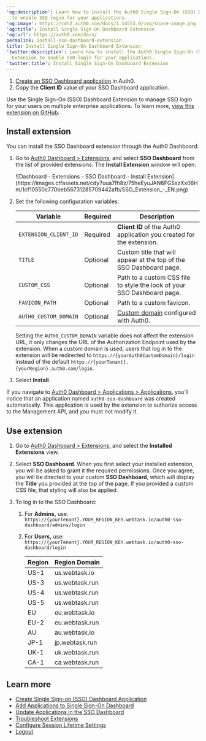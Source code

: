 ---
'og:description': Learn how to install the Auth0 Single Sign-On (SSO) Dashboard Extension
  to enable SSO login for your applications.
'og:image': https://cdn2.auth0.com/docs/1.14553.0/img/share-image.png
'og:title': Install Single Sign-On Dashboard Extension
'og:url': https://auth0.com/docs/
permalink: install-sso-dashboard-extension
title: Install Single Sign-On Dashboard Extension
'twitter:description': Learn how to install the Auth0 Single Sign-On (SSO) Dashboard
  Extension to enable SSO login for your applications.
'twitter:title': Install Single Sign-On Dashboard Extension
---
<Card title="Before you start">

1. [Create an SSO Dashboard application](/docs/customize/extensions/single-sign-on-dashboard-extension/create-sso-dashboard-application) in Auth0.
2. Copy the **Client ID** value of your SSO Dashboard application.

</Card>

Use the <Tooltip tip="Single Sign-On (SSO): Service that, after a user logs into one applicaton, automatically logs that user in to other applications." cta="View Glossary" href="/docs/glossary?term=Single+Sign-On">Single Sign-On</Tooltip> (SSO) Dashboard Extension to manage SSO login for your users on multiple enterprise applications. To learn more, [view this extension on GitHub](https://github.com/auth0-extensions/auth0-sso-dashboard-extension).

## Install extension

You can install the SSO Dashboard extension through the <Tooltip tip="Auth0 Dashboard: Auth0's main product to configure your services." cta="View Glossary" href="/docs/glossary?term=Auth0+Dashboard">Auth0 Dashboard</Tooltip>:

1. Go to [Auth0 Dashboard > Extensions](https://manage.auth0.com/#/extensions), and select **SSO Dashboard** from the list of provided extensions. The **Install Extension** window will open:

   <Frame>![Dashboard - Extensions - SSO Dashboard - Install Extension](https://images.ctfassets.net/cdy7uua7fh8z/75heEyuJAN6FGSszXx06Hm/1cf10550c770beb56731285709442afb/SSO_Extension_-_EN.png)</Frame>
2. Set the following configuration variables:

   <table class="table"><thead>
   <tr>
   <th><strong>Variable</strong></th>
   <th><strong>Required</strong></th>
   <th><strong>Description</strong></th>
   </tr>
   </thead>
   <tbody>
   <tr>
   <td><code>EXTENSION_CLIENT_ID</code></td>
   <td>Required</td>
   <td><strong>Client ID</strong> of the Auth0 application you created for the extension.</td>
   </tr>
   <tr>
   <td><code>TITLE</code></td>
   <td>Optional</td>
   <td>Custom title that will appear at the top of the SSO Dashboard page.</td>
   </tr>
   <tr>
   <td><code>CUSTOM_CSS</code></td>
   <td>Optional</td>
   <td>Path to a custom CSS file to style the look of your SSO Dashboard page.</td>
   </tr>
   <tr>
   <td><code>FAVICON_PATH</code></td>
   <td>Optional</td>
   <td>Path to a custom favicon.</td>
   </tr>
   <tr>
   <td><code>AUTH0_CUSTOM_DOMAIN</code></td>
   <td>Optional</td>
   <td><a href="/docs/customize/custom-domains">Custom domain</a> configured with Auth0.</td>
   </tr>
   </tbody>
   </table>

   <Callout icon="file-lines" color="#0EA5E9" iconType="regular">

   Setting the `AUTH0_CUSTOM_DOMAIN` variable does not affect the extension URL, it only changes the URL of the Authorization Endpoint used by the extension. When a custom domain is used, users that log in to the extension will be redirected to `https://{yourAuth0CustomDomain}/login` instead of the default `https://{yourTenant}.{yourRegion}.auth0.com/login`.

   </Callout>
3. Select **Install**.

If you navigate to [Auth0 Dashboard > Applications > Applications](https://manage.auth0.com/#/applications), you'll notice that an application named `auth0-sso-dashboard` was created automatically. This application is used by the extension to authorize access to the <Tooltip tip="Management API: A product to allow customers to perform administrative tasks." cta="View Glossary" href="/docs/glossary?term=Management+API">Management API</Tooltip>, and you must not modify it.

## Use extension

1. Go to [Auth0 Dashboard > Extensions](https://manage.auth0.com/#/extensions), and select the **Installed Extensions** view.
2. Select **SSO Dashboard**. When you first select your installed extension, you will be asked to grant it the required permissions. Once you agree, you will be directed to your custom **SSO Dashboard**, which will display the **Title** you provided at the top of the page. If you provided a custom CSS file, that styling will also be applied.
3. To log in to the SSO Dashboard:

   1. For **Admins,** use:
      `https://{yourTenant}.YOUR_REGION_KEY.webtask.io/auth0-sso-dashboard/admins/login`
   2. For **Users,** use:
      `https://{yourTenant}.YOUR_REGION_KEY.webtask.io/auth0-sso-dashboard/login`

      <table class="table"><thead>
      <tr>
      <th><strong>Region</strong></th>
      <th><strong>Region Domain</strong></th>
      </tr>
      </thead>
      <tbody>
      <tr>
      <td>US-1</td>
      <td>us.webtask.io</td>
      </tr>
      <tr>
      <td>US-3</td>
      <td>us.webtask.run</td>
      </tr>
      <tr>
      <td>US-4</td>
      <td>us.webtask.run</td>
      </tr>
      <tr>
      <td>US-5</td>
      <td>us.webtask.run</td>
      </tr>
      <tr>
      <td>EU</td>
      <td>eu.webtask.io</td>
      </tr>
      <tr>
      <td>EU-2</td>
      <td>eu.webtask.run</td>
      </tr>
      <tr>
      <td>AU</td>
      <td>au.webtask.io</td>
      </tr>
      <tr>
      <td>JP-1</td>
      <td>jp.webtask.run</td>
      </tr>
      <tr>
      <td>UK-1</td>
      <td>uk.webtask.run</td>
      </tr>
      <tr>
      <td>CA-1</td>
      <td>ca.webtask.run</td>
      </tr>
      </tbody>
      </table>

## Learn more

* [Create Single Sign-on (SSO) Dashboard Application](/docs/customize/extensions/single-sign-on-dashboard-extension/create-sso-dashboard-application)
* [Add Applications to Single Sign-On Dashboard](/docs/customize/extensions/single-sign-on-dashboard-extension/add-applications-to-the-sso-dashboard)
* [Update Applications in the SSO Dashboard](/docs/customize/extensions/single-sign-on-dashboard-extension/update-applications-on-the-sso-dashboard)
* [Troubleshoot Extensions](/docs/troubleshoot/integration-extensibility-issues/troubleshoot-extensions)
* [Configure Session Lifetime Settings](/docs/manage-users/sessions/configure-session-lifetime-settings)
* [Logout](/docs/authenticate/login/logout)